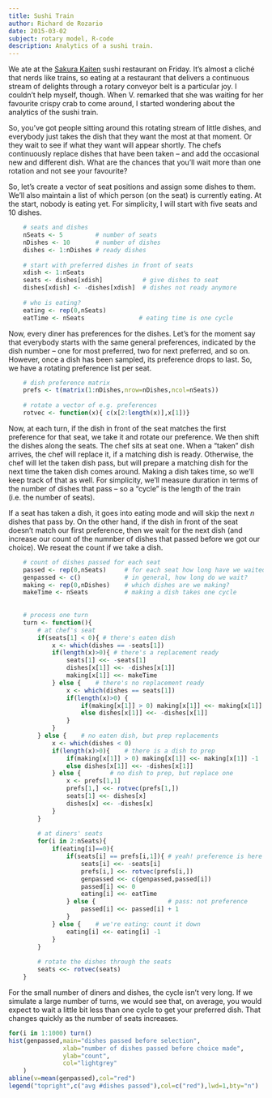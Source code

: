 ---
title: Sushi Train
author: Richard de Rozario
date: 2015-03-02
subject: rotary model, R-code
description: Analytics of a sushi train.
---

We ate at the [Sakura Kaiten](https://www.google.com.au/maps/place/Sakura+Kaiten+Sushi/@-37.812989,144.971679,15z/data=!4m2!3m1!1s0x0:0x90ab3fbe0265fb4b) sushi restaurant on Friday.  It's almost a clich&eacute; that nerds like trains, so eating at a restaurant that delivers a continuous stream of delights through a rotary conveyor belt is a particular joy.  I couldn't help myself, though. When V. remarked that she was waiting for her favourite crispy crab to come around, I started wondering about the analytics of the sushi train.

So, you've got people sitting around this rotating stream of little dishes, and everybody just takes the dish that they want the most at that moment. Or they wait to see if what they want will appear shortly.  The chefs continuously replace dishes that have been taken -- and add the occasional new and different dish.  What are the chances that you'll wait more than one rotation and not see your favourite?

So, let's create a vector of seat positions and assign some dishes to them. We'll also maintain a list of which person (on the seat) is currently eating.  At the start, nobody is eating yet.  For simplicity, I will start with five seats and 10 dishes.

```{r start}
	# seats and dishes
	nSeats <- 5			# number of seats
	nDishes <- 10		# number of dishes
	dishes <- 1:nDishes # ready dishes
	
	# start with preferred dishes in front of seats
	xdish <- 1:nSeats
	seats <- dishes[xdish]			 # give dishes to seat
	dishes[xdish] <- -dishes[xdish]  # dishes not ready anymore
	
	# who is eating?
	eating <- rep(0,nSeats)
	eatTime <- nSeats				# eating time is one cycle
```

Now, every diner has preferences for the dishes.  Let's for the moment say that everybody starts with the same general preferences, indicated by the dish number -- one for most preferred, two for next preferred, and so on.  However, once a dish has been sampled, its preference drops to last. So, we have a rotating preference list per seat. 

```{r prefs}
	# dish preference matrix
	prefs <- t(matrix(1:nDishes,nrow=nDishes,ncol=nSeats))
	
	# rotate a vector of e.g. preferences
	rotvec <- function(x){ c(x[2:length(x)],x[1])}
```

Now, at each turn, if the dish in front of the seat matches the first preference for that seat, we take it and rotate our preference. We then shift the dishes along the seats. The chef sits at seat one. When a "taken" dish arrives, the chef will replace it, if a matching dish is ready.  Otherwise, the chef will let the taken dish pass, but will prepare a matching dish for the next time the taken dish comes around. Making a dish takes time, so we'll keep track of that as well. For simplicity, we'll measure duration in terms of the number of dishes that pass -- so a "cycle" is the length of the train (i.e. the number of seats).

If a seat has taken a dish, it goes into eating mode and will skip the next $n$ dishes that pass by. On the other hand, if the dish in front of the seat doesn't match our first preference, then we wait for the next dish (and increase our count of the numnber of dishes that passed before we got our choice). We reseat the count if we take a dish.

```{r eating}
	# count of dishes passed for each seat
	passed <- rep(0,nSeats)		# for each seat how long have we waited?
	genpassed <- c()			# in general, how long do we wait?
	making <- rep(0,nDishes)    # which dishes are we making?
	makeTime <- nSeats			# making a dish takes one cycle
	
	
	# process one turn 
	turn <- function(){
		# at chef's seat
		if(seats[1] < 0){ # there's eaten dish
			x <- which(dishes == -seats[1])
			if(length(x)>0){ # there's a replacement ready
				seats[1] <<- -seats[1]
				dishes[x[1]] <<- -dishes[x[1]]
				making[x[1]] <<- makeTime
			} else {	# there's no replacement ready
				x <- which(dishes == seats[1])
				if(length(x)>0)	{
					if(making[x[1]] > 0) making[x[1]] <<- making[x[1]] -1
					else dishes[x[1]] <<- -dishes[x[1]]
				}
			}
		} else {	# no eaten dish, but prep replacements
			x <- which(dishes < 0)
			if(length(x)>0){	# there is a dish to prep
				if(making[x[1]] > 0) making[x[1]] <<- making[x[1]] -1
				else dishes[x[1]] <<- -dishes[x[1]]
			} else {		# no dish to prep, but replace one
				x <- prefs[1,1]
				prefs[1,] <<- rotvec(prefs[1,])
				seats[1] <<- dishes[x]
				dishes[x] <<- -dishes[x]
			}
		}
		
		# at diners' seats
		for(i in 2:nSeats){
			if(eating[i]==0){
				if(seats[i] == prefs[i,1]){	# yeah! preference is here
					seats[i] <<- -seats[i]
					prefs[i,] <<- rotvec(prefs[i,])
					genpassed <<- c(genpassed,passed[i])
					passed[i] <<- 0
					eating[i] <<- eatTime
				} else {					# pass: not preference
					passed[i] <<- passed[i] + 1
				}
			} else {	# we're eating: count it down
				eating[i] <<- eating[i] -1 
			}
		}
		
		# rotate the dishes through the seats
		seats <<- rotvec(seats)
	}
```

For the small number of diners and dishes, the cycle isn't very long. If we simulate a large number of turns, we would see that, on average, you would expect to wait a little bit less than one cycle to get your preferred dish.  That changes quickly as the number of seats increases.

```{r hist, fig.cap="", echo=FALSE}
for(i in 1:1000) turn()
hist(genpassed,main="dishes passed before selection",
			   xlab="number of dishes passed before choice made",
			   ylab="count",
			   col="lightgrey"
	)
abline(v=mean(genpassed),col="red")
legend("topright",c("avg #dishes passed"),col=c("red"),lwd=1,bty="n")
```
